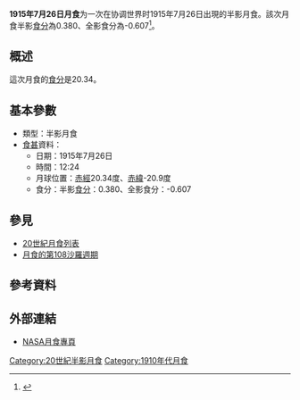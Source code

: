 {{vfd|沒有足夠的可靠資料來源能夠讓這個條目符合[[Wikipedia:關注度|Wikipedia:關注度]]中的標準|date=2022/06/08}}
{{Notability|time=2022-05-09T07:46:51+00:00}}
{{Infobox lunar eclipse
| date        = 1915年7月26日
| time        = 12:24
| nature     = 半影月食
| saros       = 108
| gamma           = -1.355
| magnitude      = 半影食分：0.380<br/>全影食分：-0.607
| par_duration   = 
| tot_duration    = 
| chart               = Lunar eclipse chart close-1915Jul26.png
}}
'''1915年7月26日月食'''为一次在协调世界时1915年7月26日出現的半影月食。該次月食半影[[食分|食分]]為0.380、全影食分為-0.607<ref name="nasa_catalog_list">{{cite web|url=http://eclipse.gsfc.nasa.gov/LEcat/LE1901-2000.html|title=Lunar Eclipses: 1901 to 2000|language=en|publisher=[[NASA|NASA]]|archiveurl=https://web.archive.org/web/20080331031357/http://eclipse.gsfc.nasa.gov/LEcat/LE1901-2000.html|archivedate=2008-03-31|deadurl=yes|accessdate=2018-12-10}}</ref>。

== 概述 ==
這次月食的[[食分|食分]]是20.34。

== 基本參數 ==
{{NoteUTC}}
* 類型：半影月食
*[[食甚|食甚]]資料：
** 日期：1915年7月26日
** 時間：12:24
** 月球位置：[[赤經|赤經]]20.34度、[[赤緯|赤緯]]-20.9度
** 食分：半影[[食分|食分]]：0.380、全影食分：-0.607


== 參見 ==
{{portal box|天文學}}
* [[20世紀月食列表|20世紀月食列表]]
* [[月食的第108沙羅週期|月食的第108沙羅週期]]

== 參考資料 ==
{{reflist}}

== 外部連結 ==
* [http://eclipse.gsfc.nasa.gov/lunar.html NASA月食專頁]{{Wayback|url=http://eclipse.gsfc.nasa.gov/lunar.html |date=20181231235927 }}{{en icon}}
{{Lunar-eclipse-stub}}
{{月食}}

[[Category:20世紀半影月食|Category:20世紀半影月食]]
[[Category:1910年代月食|Category:1910年代月食]]